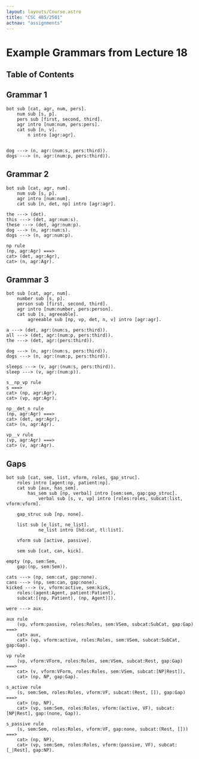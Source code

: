 ```yaml
---
layout: layouts/Course.astro
title: "CSC 485/2501"
actnav: "assignments"
---
```


# Example Grammars from Lecture 18

## Table of Contents

## Grammar 1

```trale
bot sub [cat, agr, num, pers].
    num sub [s, p].
    pers sub [first, second, third].
    agr intro [num:num, pers:pers].
    cat sub [n, v].
        n intro [agr:agr].
            

dog ---> (n, agr:(num:s, pers:third)).
dogs ---> (n, agr:(num:p, pers:third)).
```

## Grammar 2
```trale
bot sub [cat, agr, num].
    num sub [s, p].
    agr intro [num:num].
    cat sub [n, det, np] intro [agr:agr].
  
the ---> (det).
this ---> (det, agr:num:s).
these ---> (det, agr:num:p).
dog ---> (n, agr:num:s).
dogs ---> (n, agr:num:p).

np rule
(np, agr:Agr) ===>
cat> (det, agr:Agr),
cat> (n, agr:Agr).
```

## Grammar 3
```trale
bot sub [cat, agr, num].
    number sub [s, p].
    person sub [first, second, third].
    agr intro [num:number, pers:person].
    cat sub [s, agreeable].
        agreeable sub [np, vp, det, n, v] intro [agr:agr].

a ---> (det, agr:(num:s, pers:third)).
all ---> (det, agr:(num:p, pers:third)).
the ---> (det, agr:(pers:third)).

dog ---> (n, agr:(num:s, pers:third)).
dogs ---> (n, agr:(num:p, pers:third)).

sleeps ---> (v, agr:(num:s, pers:third)).
sleep ---> (v, agr:(num:p)).

s__np_vp rule
s ===>
cat> (np, agr:Agr),
cat> (vp, agr:Agr).

np__det_n rule
(np, agr:Agr) ===>
cat> (det, agr:Agr),
cat> (n, agr:Agr).

vp__v rule
(vp, agr:Agr) ===>
cat> (v, agr:Agr).
```

## Gaps
```trale
bot sub [cat, sem, list, vform, roles, gap_struc].
    roles intro [agent:np, patient:np].
    cat sub [aux, has_sem].
        has_sem sub [np, verbal] intro [sem:sem, gap:gap_struc].
            verbal sub [s, v, vp] intro [roles:roles, subcat:list, vform:vform].

    gap_struc sub [np, none].

    list sub [e_list, ne_list].
            ne_list intro [hd:cat, tl:list].

    vform sub [active, passive].

    sem sub [cat, can, kick].

empty (np, sem:Sem,
    gap:(np, sem:Sem)).

cats ---> (np, sem:cat, gap:none).
cans ---> (np, sem:can, gap:none).
kicked ---> (v, vform:active, sem:kick,
    roles:(agent:Agent, patient:Patient),
    subcat:[(np, Patient), (np, Agent)]).

were ---> aux.

aux rule
    (vp, vform:passive, roles:Roles, sem:VSem, subcat:SubCat, gap:Gap) ===>
    cat> aux,
    cat> (vp, vform:active, roles:Roles, sem:VSem, subcat:SubCat, gap:Gap).

vp rule
    (vp, vform:VForm, roles:Roles, sem:VSem, subcat:Rest, gap:Gap) ===>
    cat> (v, vform:VForm, roles:Roles, sem:VSem, subcat:[NP|Rest]),
    cat> (np, NP, gap:Gap).

s_active rule
    (s, sem:Sem, roles:Roles, vform:VF, subcat:(Rest, []), gap:Gap) ===>
    cat> (np, NP),
    cat> (vp, sem:Sem, roles:Roles, vform:(active, VF), subcat:[NP|Rest], gap:(none, Gap)).

s_passive rule
    (s, sem:Sem, roles:Roles, vform:VF, gap:none, subcat:(Rest, [])) ===>
    cat> (np, NP),
    cat> (vp, sem:Sem, roles:Roles, vform:(passive, VF), subcat:[_|Rest], gap:NP).
```
